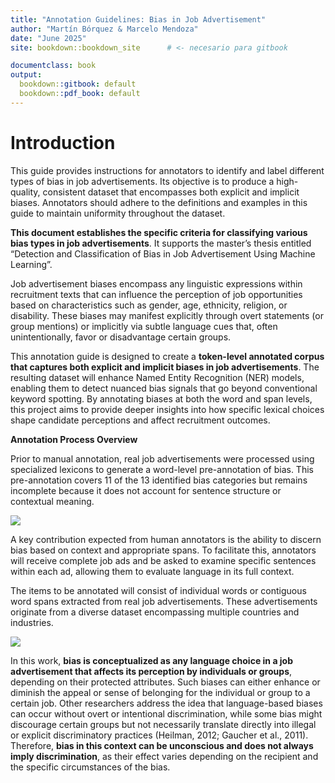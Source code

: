 ```yaml
---
title: "Annotation Guidelines: Bias in Job Advertisement"
author: "Martín Bórquez & Marcelo Mendoza"
date: "June 2025"
site: bookdown::bookdown_site      # <- necesario para gitbook

documentclass: book
output:
  bookdown::gitbook: default
  bookdown::pdf_book: default
---
```


# Introduction

This guide provides instructions for annotators to identify and label different types of bias in job advertisements. Its objective is to produce a high-quality, consistent dataset that encompasses both explicit and implicit biases. Annotators should adhere to the definitions and examples in this guide to maintain uniformity throughout the dataset.

**This document establishes the specific criteria for classifying various bias types in job advertisements**. It supports the master’s thesis entitled “Detection and Classification of Bias in Job Advertisement Using Machine Learning”.

Job advertisement biases encompass any linguistic expressions within recruitment texts that can influence the perception of job opportunities based on characteristics such as gender, age, ethnicity, religion, or disability. These biases may manifest explicitly through overt statements (or group mentions) or implicitly via subtle language cues that, often unintentionally, favor or disadvantage certain groups.

This annotation guide is designed to create a **token-level annotated corpus that captures both explicit and implicit biases in job advertisements**. The resulting dataset will enhance Named Entity Recognition (NER) models, enabling them to detect nuanced bias signals that go beyond conventional keyword spotting. By annotating biases at both the word and span levels, this project aims to provide deeper insights into how specific lexical choices shape candidate perceptions and affect recruitment outcomes.

**Annotation Process Overview**

Prior to manual annotation, real job advertisements were processed using specialized lexicons to generate a word-level pre-annotation of bias. This pre-annotation covers 11 of the 13 identified bias categories but remains incomplete because it does not account for sentence structure or contextual meaning.

![](images/annotation_process.png)

A key contribution expected from human annotators is the ability to discern bias based on context and appropriate spans. To facilitate this, annotators will receive complete job ads and be asked to examine specific sentences within each ad, allowing them to evaluate language in its full context.

The items to be annotated will consist of individual words or contiguous word spans extracted from real job advertisements. These advertisements originate from a diverse dataset encompassing multiple countries and industries.

![](images/Task_Example-v2.png)

In this work, **bias is conceptualized as any language choice in a job advertisement that affects its perception by individuals or groups**, depending on their protected attributes. Such biases can either enhance or diminish the appeal or sense of belonging for the individual or group to a certain job. Other researchers address the idea that language-based biases can occur without overt or intentional discrimination, while some bias might discourage certain groups but not necessarily translate directly into illegal or explicit discriminatory practices (Heilman, 2012; Gaucher et al., 2011). Therefore, **bias in this context can be unconscious and does not always imply discrimination**, as their effect varies depending on the recipient and the specific circumstances of the bias.
